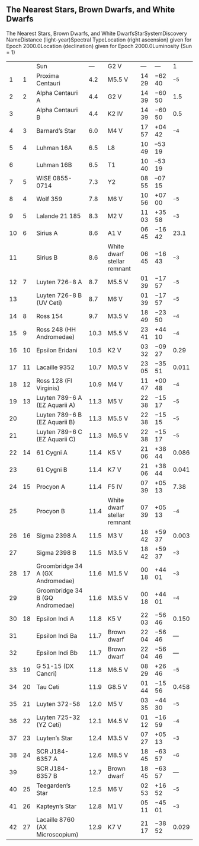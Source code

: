 ## The Nearest Stars, Brown Dwarfs, and White Dwarfs
The Nearest Stars, Brown Dwarfs, and White DwarfsStarSystemDiscovery NameDistance (light-year)Spectral TypeLocation (right ascension) given for Epoch 2000.0Location (declination) given for Epoch 2000.0Luminosity (Sun = 1)<table>  <tr>    <td></td>    <td></td>    <td>Sun</td>    <td>—</td>    <td>G2 V</td>    <td>—</td>    <td>—</td>    <td>1</td>  </tr>  <tr>    <td>1</td>    <td>1</td>    <td>Proxima Centauri</td>    <td>4.2</td>    <td>M5.5 V</td>    <td>14 29</td>    <td>−62 40</td>    <td><sup>−5</sup></td>  </tr>  <tr>    <td>2</td>    <td>2</td>    <td>Alpha Centauri A</td>    <td>4.4</td>    <td>G2 V</td>    <td>14 39</td>    <td>−60 50</td>    <td>1.5</td>  </tr>  <tr>    <td>3</td>    <td></td>    <td>Alpha Centauri B</td>    <td>4.4</td>    <td>K2 IV</td>    <td>14 39</td>    <td>−60 50</td>    <td>0.5</td>  </tr>  <tr>    <td>4</td>    <td>3</td>    <td>Barnard’s Star</td>    <td>6.0</td>    <td>M4 V</td>    <td>17 57</td>    <td>+04 42</td>    <td><sup>−4</sup></td>  </tr>  <tr>    <td>5</td>    <td>4</td>    <td>Luhman 16A</td>    <td>6.5</td>    <td>L8</td>    <td>10 49</td>    <td>–53 19</td>    <td></td>  </tr>  <tr>    <td>6</td>    <td></td>    <td>Luhman 16B</td>    <td>6.5</td>    <td>T1</td>    <td>10 40</td>    <td>–53 19</td>    <td></td>  </tr>  <tr>    <td>7</td>    <td>5</td>    <td>WISE 0855-0714</td>    <td>7.3</td>    <td>Y2</td>    <td>08 55</td>    <td>–07 15</td>    <td></td>  </tr>  <tr>    <td>8</td>    <td>4</td>    <td>Wolf 359</td>    <td>7.8</td>    <td>M6 V</td>    <td>10 56</td>    <td>+07 00</td>    <td><sup>−5</sup></td>  </tr>  <tr>    <td>9</td>    <td>5</td>    <td>Lalande 21 185</td>    <td>8.3</td>    <td>M2 V</td>    <td>11 03</td>    <td>+35 58</td>    <td><sup>−3</sup></td>  </tr>  <tr>    <td>10</td>    <td>6</td>    <td>Sirius A</td>    <td>8.6</td>    <td>A1 V</td>    <td>06 45</td>    <td>−16 42</td>    <td>23.1</td>  </tr>  <tr>    <td>11</td>    <td></td>    <td>Sirius B</td>    <td>8.6</td>    <td>White dwarf stellar remnant</td>    <td>06 45</td>    <td>−16 43</td>    <td><sup>−3</sup></td>  </tr>  <tr>    <td>12</td>    <td>7</td>    <td>Luyten 726-8 A</td>    <td>8.7</td>    <td>M5.5 V</td>    <td>01 39</td>    <td>−17 57</td>    <td><sup>−5</sup></td>  </tr>  <tr>    <td>13</td>    <td></td>    <td>Luyten 726-8 B (UV Ceti)</td>    <td>8.7</td>    <td>M6 V</td>    <td>01 39</td>    <td>−17 57</td>    <td><sup>−5</sup></td>  </tr>  <tr>    <td>14</td>    <td>8</td>    <td>Ross 154</td>    <td>9.7</td>    <td>M3.5 V</td>    <td>18 49</td>    <td>−23 50</td>    <td><sup>−4</sup></td>  </tr>  <tr>    <td>15</td>    <td>9</td>    <td>Ross 248 (HH Andromedae)</td>    <td>10.3</td>    <td>M5.5 V</td>    <td>23 41</td>    <td>+44 10</td>    <td><sup>−4</sup></td>  </tr>  <tr>    <td>16</td>    <td>10</td>    <td>Epsilon Eridani</td>    <td>10.5</td>    <td>K2 V</td>    <td>03 32</td>    <td>−09 27</td>    <td>0.29</td>  </tr>  <tr>    <td>17</td>    <td>11</td>    <td>Lacaille 9352</td>    <td>10.7</td>    <td>M0.5 V</td>    <td>23 05</td>    <td>−35 51</td>    <td>0.011</td>  </tr>  <tr>    <td>18</td>    <td>12</td>    <td>Ross 128 (FI Virginis)</td>    <td>10.9</td>    <td>M4 V</td>    <td>11 47</td>    <td>+00 48</td>    <td><sup>−4</sup></td>  </tr>  <tr>    <td>19</td>    <td>13</td>    <td>Luyten 789-6 A (EZ Aquarii A)</td>    <td>11.3</td>    <td>M5 V</td>    <td>22 38</td>    <td>−15 17</td>    <td><sup>−5</sup></td>  </tr>  <tr>    <td>20</td>    <td></td>    <td>Luyten 789-6 B (EZ Aquarii B)</td>    <td>11.3</td>    <td>M5.5 V</td>    <td>22 38</td>    <td>−15 15</td>    <td><sup>−5</sup></td>  </tr>  <tr>    <td>21</td>    <td></td>    <td>Luyten 789-6 C (EZ Aquarii C)</td>    <td>11.3</td>    <td>M6.5 V</td>    <td>22 38</td>    <td>−15 17</td>    <td><sup>−5</sup></td>  </tr>  <tr>    <td>22</td>    <td>14</td>    <td>61 Cygni A</td>    <td>11.4</td>    <td>K5 V</td>    <td>21 06</td>    <td>+38 44</td>    <td>0.086</td>  </tr>  <tr>    <td>23</td>    <td></td>    <td>61 Cygni B</td>    <td>11.4</td>    <td>K7 V</td>    <td>21 06</td>    <td>+38 44</td>    <td>0.041</td>  </tr>  <tr>    <td>24</td>    <td>15</td>    <td>Procyon A</td>    <td>11.4</td>    <td>F5 IV</td>    <td>07 39</td>    <td>+05 13</td>    <td>7.38</td>  </tr>  <tr>    <td>25</td>    <td></td>    <td>Procyon B</td>    <td>11.4</td>    <td>White dwarf stellar remnant</td>    <td>07 39</td>    <td>+05 13</td>    <td><sup>−4</sup></td>  </tr>  <tr>    <td>26</td>    <td>16</td>    <td>Sigma 2398 A</td>    <td>11.5</td>    <td>M3 V</td>    <td>18 42</td>    <td>+59 37</td>    <td>0.003</td>  </tr>  <tr>    <td>27</td>    <td></td>    <td>Sigma 2398 B</td>    <td>11.5</td>    <td>M3.5 V</td>    <td>18 42</td>    <td>+59 37</td>    <td><sup>−3</sup></td>  </tr>  <tr>    <td>28</td>    <td>17</td>    <td>Groombridge 34 A (GX Andromedae)</td>    <td>11.6</td>    <td>M1.5 V</td>    <td>00 18</td>    <td>+44 01</td>    <td><sup>−3</sup></td>  </tr>  <tr>    <td>29</td>    <td></td>    <td>Groombridge 34 B (GQ Andromedae)</td>    <td>11.6</td>    <td>M3.5 V</td>    <td>00 18</td>    <td>+44 01</td>    <td><sup>−4</sup></td>  </tr>  <tr>    <td>30</td>    <td>18</td>    <td>Epsilon Indi A</td>    <td>11.8</td>    <td>K5 V</td>    <td>22 03</td>    <td>−56 46</td>    <td>0.150</td>  </tr>  <tr>    <td>31</td>    <td></td>    <td>Epsilon Indi Ba</td>    <td>11.7</td>    <td>Brown dwarf</td>    <td>22 04</td>    <td>−56 46</td>    <td>—</td>  </tr>  <tr>    <td>32</td>    <td></td>    <td>Epsilon Indi Bb</td>    <td>11.7</td>    <td>Brown dwarf</td>    <td>22 04</td>    <td>−56 46</td>    <td>—</td>  </tr>  <tr>    <td>33</td>    <td>19</td>    <td>G 51-15 (DX Cancri)</td>    <td>11.8</td>    <td>M6.5 V</td>    <td>08 29</td>    <td>+26 46</td>    <td><sup>−5</sup></td>  </tr>  <tr>    <td>34</td>    <td>20</td>    <td>Tau Ceti</td>    <td>11.9</td>    <td>G8.5 V</td>    <td>01 44</td>    <td>−15 56</td>    <td>0.458</td>  </tr>  <tr>    <td>35</td>    <td>21</td>    <td>Luyten 372-58</td>    <td>12.0</td>    <td>M5 V</td>    <td>03 35</td>    <td>−44 30</td>    <td><sup>−5</sup></td>  </tr>  <tr>    <td>36</td>    <td>22</td>    <td>Luyten 725-32 (YZ Ceti)</td>    <td>12.1</td>    <td>M4.5 V</td>    <td>01 12</td>    <td>−16 59</td>    <td><sup>−4</sup></td>  </tr>  <tr>    <td>37</td>    <td>23</td>    <td>Luyten’s Star</td>    <td>12.4</td>    <td>M3.5 V</td>    <td>07 27</td>    <td>+05 13</td>    <td><sup>−3</sup></td>  </tr>  <tr>    <td>38</td>    <td>24</td>    <td>SCR J184-6357 A</td>    <td>12.6</td>    <td>M8.5 V</td>    <td>18 45</td>    <td>−63 57</td>    <td><sup>−6</sup></td>  </tr>  <tr>    <td>39</td>    <td></td>    <td>SCR J184-6357 B</td>    <td>12.7</td>    <td>Brown dwarf</td>    <td>18 45</td>    <td>−63 57</td>    <td>—</td>  </tr>  <tr>    <td>40</td>    <td>25</td>    <td>Teegarden’s Star</td>    <td>12.5</td>    <td>M6 V</td>    <td>02 53</td>    <td>+16 52</td>    <td><sup>−5</sup></td>  </tr>  <tr>    <td>41</td>    <td>26</td>    <td>Kapteyn’s Star</td>    <td>12.8</td>    <td>M1 V</td>    <td>05 11</td>    <td>−45 01</td>    <td><sup>−3</sup></td>  </tr>  <tr>    <td>42</td>    <td>27</td>    <td>Lacaille 8760 (AX Microscopium)</td>    <td>12.9</td>    <td>K7 V</td>    <td>21 17</td>    <td>−38 52</td>    <td>0.029</td>  </tr></table>
